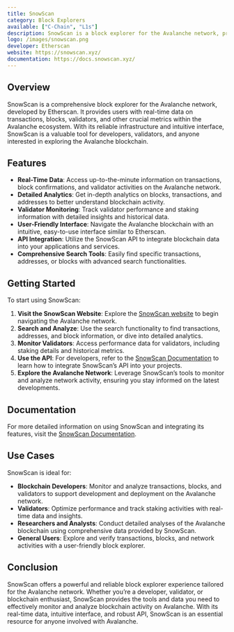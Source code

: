 ```yaml
---
title: SnowScan
category: Block Explorers
available: ["C-Chain", "L1s"]
description: SnowScan is a block explorer for the Avalanche network, providing real-time data on transactions, blocks, validators, and more.
logo: /images/snowscan.png
developer: Etherscan
website: https://snowscan.xyz/
documentation: https://docs.snowscan.xyz/
---
```


## Overview

SnowScan is a comprehensive block explorer for the Avalanche network, developed by Etherscan. It provides users with real-time data on transactions, blocks, validators, and other crucial metrics within the Avalanche ecosystem. With its reliable infrastructure and intuitive interface, SnowScan is a valuable tool for developers, validators, and anyone interested in exploring the Avalanche blockchain.

## Features

- **Real-Time Data**: Access up-to-the-minute information on transactions, block confirmations, and validator activities on the Avalanche network.
- **Detailed Analytics**: Get in-depth analytics on blocks, transactions, and addresses to better understand blockchain activity.
- **Validator Monitoring**: Track validator performance and staking information with detailed insights and historical data.
- **User-Friendly Interface**: Navigate the Avalanche blockchain with an intuitive, easy-to-use interface similar to Etherscan.
- **API Integration**: Utilize the SnowScan API to integrate blockchain data into your applications and services.
- **Comprehensive Search Tools**: Easily find specific transactions, addresses, or blocks with advanced search functionalities.

## Getting Started

To start using SnowScan:

1. **Visit the SnowScan Website**: Explore the [SnowScan website](https://snowscan.xyz/) to begin navigating the Avalanche network.
2. **Search and Analyze**: Use the search functionality to find transactions, addresses, and block information, or dive into detailed analytics.
3. **Monitor Validators**: Access performance data for validators, including staking details and historical metrics.
4. **Use the API**: For developers, refer to the [SnowScan Documentation](https://docs.snowscan.xyz/) to learn how to integrate SnowScan’s API into your projects.
5. **Explore the Avalanche Network**: Leverage SnowScan’s tools to monitor and analyze network activity, ensuring you stay informed on the latest developments.

## Documentation

For more detailed information on using SnowScan and integrating its features, visit the [SnowScan Documentation](https://docs.snowscan.xyz/).

## Use Cases

SnowScan is ideal for:

- **Blockchain Developers**: Monitor and analyze transactions, blocks, and validators to support development and deployment on the Avalanche network.
- **Validators**: Optimize performance and track staking activities with real-time data and insights.
- **Researchers and Analysts**: Conduct detailed analyses of the Avalanche blockchain using comprehensive data provided by SnowScan.
- **General Users**: Explore and verify transactions, blocks, and network activities with a user-friendly block explorer.

## Conclusion

SnowScan offers a powerful and reliable block explorer experience tailored for the Avalanche network. Whether you’re a developer, validator, or blockchain enthusiast, SnowScan provides the tools and data you need to effectively monitor and analyze blockchain activity on Avalanche. With its real-time data, intuitive interface, and robust API, SnowScan is an essential resource for anyone involved with Avalanche.

